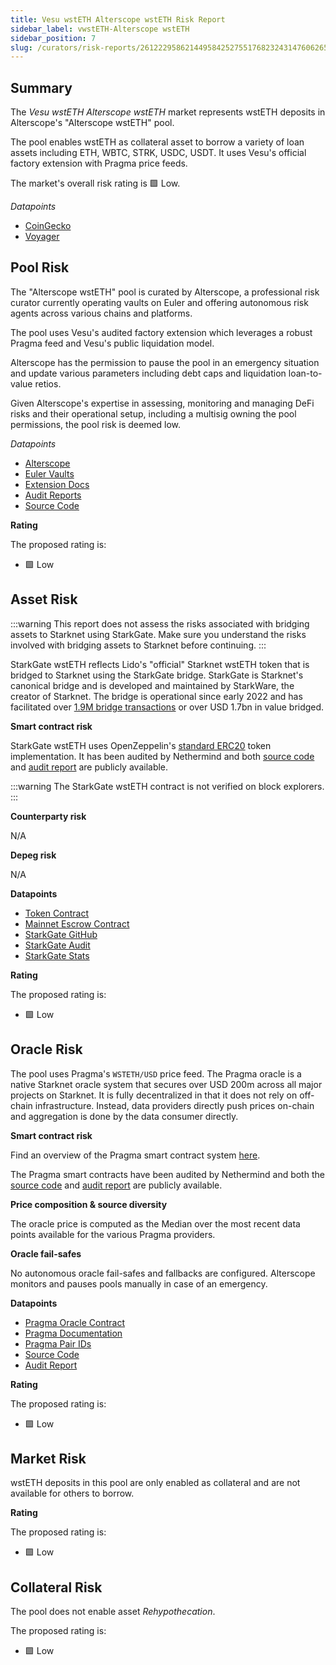 ```yaml
---
title: Vesu wstETH Alterscope wstETH Risk Report
sidebar_label: vwstETH-Alterscope wstETH
sidebar_position: 7
slug: /curators/risk-reports/2612229586214495842527551768232431476062656055007024497123940017576986139174/wsteth
---
```




## Summary

The *Vesu wstETH Alterscope wstETH* market represents wstETH deposits in Alterscope's "Alterscope wstETH" pool.

The pool enables wstETH as collateral asset to borrow a variety of loan assets including ETH, WBTC, STRK, USDC, USDT. It uses Vesu's official factory extension with Pragma price feeds.

The market's overall risk rating is 🟩 Low.

*Datapoints*

- [CoinGecko](https://www.coingecko.com/en/coins/wrapped-steth)
- [Voyager](https://voyager.online/contract/0x57912720381af14b0e5c87aa4718ed5e527eab60b3801ebf702ab09139e38b)


## Pool Risk

The "Alterscope wstETH" pool is curated by Alterscope, a professional risk curator currently operating vaults on Euler and offering autonomous risk agents across various chains and platforms.

The pool uses Vesu's audited factory extension which leverages a robust Pragma feed and Vesu's public liquidation model.

Alterscope has the permission to pause the pool in an emergency situation and update various parameters including debt caps and liquidation loan-to-value retios. 

Given Alterscope's expertise in assessing, monitoring and managing DeFi risks and their operational setup, including a multisig owning the pool permissions, the pool risk is deemed low.

*Datapoints*

- [Alterscope](https://www.alterscope.org/)
- [Euler Vaults](https://www.explorer.euler.finance/?network=ethereum&entity%5B%5D=Alterscope)
- [Extension Docs](https://docs.vesu.xyz/)
- [Audit Reports](https://github.com/vesuxyz/security)
- [Source Code](https://github.com/vesuxyz/vesu-v1/blob/main/src/extension/default_extension_po.cairo)

**Rating**

The proposed rating is:

- 🟩 Low


## Asset Risk

:::warning
This report does not assess the risks associated with bridging assets to Starknet using StarkGate.
Make sure you understand the risks involved with bridging assets to Starknet before continuing.
:::

StarkGate wstETH reflects Lido's "official" Starknet wstETH token that is bridged to Starknet using the StarkGate bridge. 
StarkGate is Starknet's canonical bridge and is developed and maintained by StarkWare, the creator of Starknet.
The bridge is operational since early 2022 and has facilitated over [1.9M bridge transactions](https://dune.com/sapiens/starknet-insighttokenomics-and-bridge-stats) or over USD 1.7bn in value bridged.

**Smart contract risk**

StarkGate wstETH uses OpenZeppelin's [standard ERC20](https://github.com/OpenZeppelin/cairo-contracts) token implementation.
It has been audited by Nethermind and both [source code](https://github.com/starknet-io/starkgate-contracts) and [audit report](https://github.com/NethermindEth/PublicAuditReports/blob/main/NM0064-DRAFT_STARKGATE.pdf) are publicly available.

:::warning
The StarkGate wstETH contract is not verified on block explorers.
:::

**Counterparty risk**

N/A

**Depeg risk**

N/A

**Datapoints**

- [Token Contract](https://voyager.online/contract/0x57912720381af14b0e5c87aa4718ed5e527eab60b3801ebf702ab09139e38b)
- [Mainnet Escrow Contract](https://etherscan.io/address/0xBf67F59D2988A46FBFF7ed79A621778a3Cd3985B)
- [StarkGate GitHub](https://github.com/starknet-io/starkgate-contracts)
- [StarkGate Audit](https://github.com/NethermindEth/PublicAuditReports/blob/main/NM0064-DRAFT_STARKGATE.pdf)
- [StarkGate Stats](https://dune.com/sapiens/starknet-insighttokenomics-and-bridge-stats)

**Rating**

The proposed rating is:

- 🟩 Low


## Oracle Risk

The pool uses Pragma's `WSTETH/USD` price feed.
The Pragma oracle is a native Starknet oracle system that secures over USD 200m across all major projects on Starknet.
It is fully decentralized in that it does not rely on off-chain infrastructure. Instead, data providers directly push prices on-chain and aggregation is done by the data consumer directly.

**Smart contract risk**

Find an overview of the Pragma smart contract system [here](https://github.com/Astraly-Labs/pragma-oracle?tab=readme-ov-file#overview).

The Pragma smart contracts have been audited by Nethermind and both the [source code](https://github.com/Astraly-Labs/pragma-oracle) and [audit report](https://github.com/astraly-labs/pragma-oracle/tree/main/audits) are publicly available.

**Price composition & source diversity**

The oracle price is computed as the Median over the most recent data points available for the various Pragma providers.

**Oracle fail-safes**

No autonomous oracle fail-safes and fallbacks are configured. Alterscope monitors and pauses pools manually in case of an emergency.

**Datapoints**

- [Pragma Oracle Contract](https://voyager.online/contract/0x02a85bd616f912537c50a49a4076db02c00b29b2cdc8a197ce92ed1837fa875b)
- [Pragma Documentation](https://docs.pragma.build/Resources/Cairo%201/data-feeds/consuming-data)
- [Pragma Pair IDs](https://docs.pragma.build/Resources/Cairo%201/data-feeds/supported-assets)
- [Source Code](https://github.com/Astraly-Labs/pragma-oracle)
- [Audit Report](https://github.com/astraly-labs/pragma-oracle/tree/main/audits)

**Rating**

The proposed rating is:

- 🟩 Low


## Market Risk

wstETH deposits in this pool are only enabled as collateral and are not available for others to borrow.

**Rating**

The proposed rating is:

- 🟩 Low


## Collateral Risk

The pool does not enable asset *Rehypothecation*.

The proposed rating is:

- 🟩 Low
